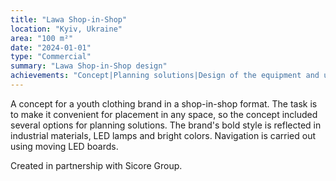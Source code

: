 ```yaml
---
title: "Lawa Shop-in-Shop"
location: "Kyiv, Ukraine"
area: "100 m²"
date: "2024-01-01"
type: "Commercial"
summary: "Lawa Shop-in-Shop design"
achievements: "Concept|Planning solutions|Design of the equipment and unique elements|3d visualization|Drawings|Visual communication"
---
```


A concept for a youth clothing brand in a shop-in-shop format.
The task is to make it convenient for placement in any space, so the concept included several options for planning solutions.
The brand's bold style is reflected in industrial materials, LED lamps and bright colors. Navigation is carried out using moving LED boards.

Created in partnership with Sicore Group.

